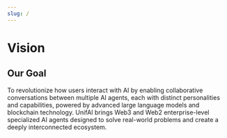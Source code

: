 ```yaml
---
slug: /
---
```


# Vision

<div style={{ backgroundColor: '#f8f9fa', padding: '25px', borderRadius: '12px', boxShadow: '0 4px 8px rgba(0, 0, 0, 0.1)' }}>
  <h2 style={{ color: '#2c3e50' }}>Our Goal</h2>
  <p style={{ fontSize: '18px', lineHeight: 1.6, color: '#34495e' }}>
    To revolutionize how users interact with AI by enabling collaborative conversations between multiple AI agents, each with distinct personalities and capabilities, powered by advanced large language models and blockchain technology. UnifAI brings Web3 and Web2 enterprise-level specialized AI agents designed to solve real-world problems and create a deeply interconnected ecosystem.
  </p>
</div>
